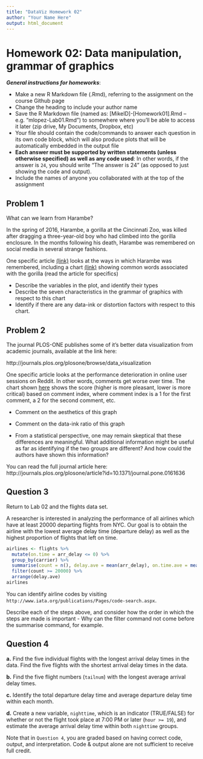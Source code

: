 ```yaml
---
title: "DataViz Homework 02"
author: "Your Name Here"
output: html_document
---
```


#  Homework 02:  Data manipulation, grammar of graphics

***General instructions for homeworks***: 

+  Make a new R Markdown file (.Rmd), referring to the assignment on the course Github page
+  Change the heading to include your author name
+  Save the R Markdown file (named as:  [MikeID]-[Homework01].Rmd -- e.g. "mlopez-Lab01.Rmd") to somewhere where you'll be able to access it later (zip drive, My Documents, Dropbox, etc)
+  Your file should contain the code/commands to answer each question in its own code block, which will also produce plots that will be automatically embedded in the output file
+  **Each answer must be supported by written statements (unless otherwise specified) as well as any code used**: In other words, if the answer is `24`, you should write "The answer is 24" (as opposed to just showing the code and output).
+  Include the names of anyone you collaborated with at the top of the assignment



##  Problem 1

What can we learn from Harambe?  

In the spring of 2016, Harambe, a gorilla at the Cincinnati Zoo, was killed after dragging a three-year-old boy who had climbed into the gorilla enclosure. In the months following his death, Harambe was remembered on social media in several strange fashions. 

One specific article [(link)](https://www.brandwatch.com/2016/09/react-harambe-would-have-loved-this-article/) looks at the ways in which Harambe was remembered, 
including a chart [(link)](https://14415-presscdn-0-52-pagely.netdna-ssl.com/wp-content/uploads/2016/09/harambe-would-have-loved-1024x569.png) showing common words associated with the gorilla (read the article for specifics) 

+ Describe the variables in the plot, and identify their types
+ Describe the seven characteristics in the grammar of graphics with respect to this chart
+ Identify if there are any data-ink or distortion factors with respect to this chart.

## Problem 2

The journal PLOS-ONE publishes some of it's better data visualization from academic journals, available at the link here:

http://journals.plos.org/plosone/browse/data_visualization

One specific article looks at the performance deterioration in online user sessions on Reddit. In other words, comments get worse over time. The chart shown [here](http://journals.plos.org/plosone/article/figure/image?size=large&id=info:doi/10.1371/journal.pone.0161636.g002) shows the score (higher is more pleasant, lower is more critical) based on comment index, where comment index is a 1 for the first comment, a 2 for the second comment, etc.

+ Comment on the aesthetics of this graph

+ Comment on the data-ink ratio of this graph

+ From a statistical perspective, one may remain skeptical that these differences are meaningful. What additional information might be useful as far as identifying if the two groups are different? And how could the authors have shown this information?

You can read the full journal article here: http://journals.plos.org/plosone/article?id=10.1371/journal.pone.0161636

## Question 3

Return to Lab 02 and the flights data set.

A researcher is interested in analyzing the performance of all airlines which have at least 20000 departing flights from NYC. Our goal is to obtain the airline with the lowest average delay time (departure delay) as well as the highest proportion of flights that left on time.


```r
airlines <- flights %>%
  mutate(on.time = arr_delay <= 0) %>%
  group_by(carrier) %>%
  summarise(count = n(), delay.ave = mean(arr_delay), on.time.ave = mean(on.time)) %>%
  filter(count >= 20000) %>%
  arrange(delay.ave)
airlines
```

You can identify airline codes by visiting ```http://www.iata.org/publications/Pages/code-search.aspx```.

Describe each of the steps above, and consider how the order in which the steps are made is important - Why can the filter command not come before the summarise command, for example.

## Question 4

**a.** Find the five individual flights with the longest arrival delay times in the data. Find the five flights with the shortest arrival delay times in the data. 

**b.** Find the five flight numbers (`tailnum`) with the longest average arrival delay times.

**c.** Identify the total departure delay time and average departure delay time within each month.

**d.** Create a new variable, `nighttime`, which is an indicator (TRUE/FALSE) for whether or not the flight took place at 7:00 PM or later (`hour >= 19`), and estimate the average arrival delay time within both `nighttime` groups.

Note that in `Question 4`, you are graded based on having correct code, output, and interpretation. Code & output alone are not sufficient to receive full credit.
